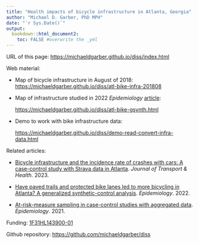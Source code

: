 ```yaml
---
title: "Health impacts of bicycle infrastructure in Atlanta, Georgia"
author: "Michael D. Garber, PhD MPH"
date: "`r Sys.Date()`"
output: 
  bookdown::html_document2:
    toc: FALSE #overwrite the _yml
---
```


URL of this page: <https://michaeldgarber.github.io/diss/index.html>

Web material:

-   Map of bicycle infrastructure in August of 2018: <https://michaeldgarber.github.io/diss/atl-bike-infra-201808>

-   Map of infrastructure studied in 2022 *Epidemiology* [article](https://journals.lww.com/epidem/abstract/2022/07000/have_paved_trails_and_protected_bike_lanes_led_to.7.aspx):

    <https://michaeldgarber.github.io/diss/atl-bike-gsynth.html>

-   Demo to work with bike infrastructure data:

    <https://michaeldgarber.github.io/diss/demo-read-convert-infra-data.html>

Related articles:

-   [Bicycle infrastructure and the incidence rate of crashes with cars: A case-control study with Strava data in Atlanta](https://www.sciencedirect.com/science/article/abs/pii/S2214140523001056). *Journal of Transport & Health*. 2023.

-   [Have paved trails and protected bike lanes led to more bicycling in Atlanta? A generalized synthetic-control analysis](https://journals.lww.com/epidem/abstract/2022/07000/have_paved_trails_and_protected_bike_lanes_led_to.7.aspx). *Epidemiology*. 2022.

-   [At-risk-measure sampling in case-control studies with aggregated data](https://journals.lww.com/epidem/fulltext/2021/01000/at_risk_measure_sampling_in_case_control_studies.14.aspx). *Epidemiology*. 2021.

Funding: [1F31HL143900-01](https://reporter.nih.gov/project-details/9611122)

Github repository: <https://github.com/michaeldgarber/diss>
